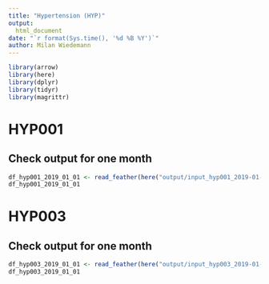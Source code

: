 ```yaml
---
title: "Hypertension (HYP)"
output:
  html_document
date: "`r format(Sys.time(), '%d %B %Y')`"
author: Milan Wiedemann
---
```


```r
library(arrow)
library(here)
library(dplyr)
library(tidyr)
library(magrittr)
```

# HYP001

## Check output for one month

```r
df_hyp001_2019_01_01 <- read_feather(here("output/input_hyp001_2019-01-01.feather"))
df_hyp001_2019_01_01
```

# HYP003

## Check output for one month

```r
df_hyp003_2019_01_01 <- read_feather(here("output/input_hyp003_2019-01-01.feather"))
df_hyp003_2019_01_01
```


